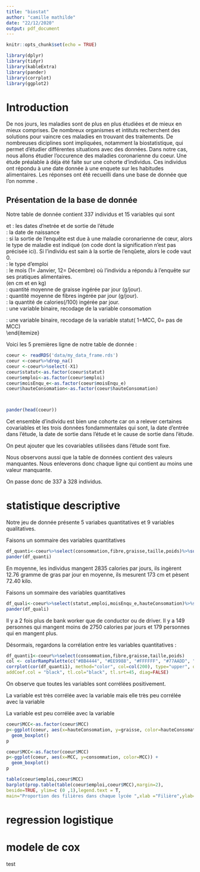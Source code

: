 ```yaml
---
title: "biostat"
author: "camille mathilde"
date: "22/12/2020"
output: pdf_document
---
```


```r
knitr::opts_chunk$set(echo = TRUE)
```

```r
library(dplyr)
library(tidyr)
library(kableExtra)
library(pander)
library(corrplot)
library(ggplot2)
```
\newpage

# Introduction 

De nos jours, les maladies sont de plus en plus étudiées et de mieux en mieux comprises. De nombreux organismes et intituts recherchent des solutions pour vaincre ces maladies en trouvant des traitements. De nombreuses diciplines sont impliquées, notamment la biostatistique, qui permet d'étudier différentes situations avec des données. Dans notre cas, nous allons étudier l'occurence des maladies coronarienne du coeur. Une étude préalable à déja été faite sur une cohorte d'individus. Ces individus ont répondu à une date donnée à une enquete sur les habitudes alimentaires. Les réponses ont été recueilli dans une base de donnée que l'on nomme \textbf{Coeur}.

## Présentation de la base de donnée

Notre table de donnée contient 337 individus et 15 variables qui sont

\begin{itemize}
\item \textbf{Id} : identifiant du sujet \
\item	\textbf{DateEntrée} et \textbf{Date de sortie} : les dates d’netrée et de sortie de l’étude\
\item	\textbf{Date Naissance} : la date de naissance \
\item	\textbf{Statut} : si la sortie de l’enquête est due à une maladie coronarienne de cœur, alors le type de maladie est indiqué (on code dont la signification n’est pas précisée ici). Si l’individu est sain à la sortie  de l’enqûete, alors le code vaut 0.\
\item	\textbf{Emploi} : le type d’emploi\
\item	\textbf{MoisEnquête} : le mois (1= Janvier, 12= Décembre) où l’individu a répondu à l’enquête sur ses pratiques alimentaires.\
\item	\textbf{Taille/Poids} (en cm et en kg)\
\item	\textbf{Graisse} : quantité moyenne de graisse ingérée par jour (g/jour).\
\item	\textbf{Fibres} : quantité moyenne de fibres ingérée par jour (g/jour).\
\item	\textbf{Consommation} : la quantité de calories(/100) ingérée par jour.\
\item	\textbf{hauteConsomation} : une variable binaire, recodage de la variable consomation\
\item	\textbf{MCC} : une variable binaire, recodage de la variable statut( 1=MCC, 0= pas de MCC)\
\end{itemize}

Voici les 5 premières ligne de notre table de donnée : 

```r
coeur <- readRDS('data/my_data_frame.rds')
coeur <-coeur%>%drop_na()
coeur <-coeur%>%select(-X1)
coeur$statut<-as.factor(coeur$statut)
coeur$emploi<-as.factor(coeur$emploi)
coeur$moisEnqu_e<-as.factor(coeur$moisEnqu_e)
coeur$hauteConsomation<-as.factor(coeur$hauteConsomation)



pander(head(coeur))
```

Cet ensemble d'individu est bien une cohorte car on a relever certaines covariables et les trois données fondammentales qui sont, la date d'entrée dans l'étude, la date de sortie dans l'étude et le cause de sortie dans l'étude.

On peut ajouter que les covariables utilisées dans l'étude sont fixe.

Nous observons aussi que la table de données contient des valeurs manquantes. Nous enleverons donc chaque ligne qui contient au moins une valeur manquante.

On passe donc de 337 à 328 individus.

# statistique descriptive 

Notre jeu de donnée présente 5 variabes quantitatives et 9 variables qualitatives.

Faisons un sommaire des variables quantitatives 
```r
df_quanti<-coeur%>%select(consommation,fibre,graisse,taille,poids)%>%summary()
pander(df_quanti)
```

En moyenne, les individus mangent 2835 calories par jours, ils ingèrent 12.76 gramme de gras par jour en moyenne, ils mesurent 173 cm et pèsent 72.40 kilo.

Faisons un sommaire des variables quantitatives 

```r
df_quali<-coeur%>%select(statut,emploi,moisEnqu_e,hauteConsomation)%>%summary()
pander(df_quali)
```

Il y a 2 fois plus de bank worker que de conductor ou de driver. Il y a 149 personnes qui mangent moins de 2750 calories par jours et 179 personnes qui en mangent plus.

Désormais, regardons la corrélation entre les variables quantitatives :

```r
df_quanti1<-coeur%>%select(consommation,fibre,graisse,taille,poids)
col <- colorRampPalette(c("#BB4444", "#EE9988", "#FFFFFF", "#77AADD", "#4477AA"))
corrplot(cor(df_quanti1), method="color", col=col(200), type="upper", order="hclust",
addCoef.col = "black", tl.col="black", tl.srt=45, diag=FALSE)

```

On observe que toutes les variables sont corrélées positivement. 

La variable \textbf{consommation} est très corrélée avec la variable \textbf{graisse} mais elle très peu corrélée avec la variable \textbf{taille} 

La variable \textbf{taille} est peu corrélée avec la variable \textbf{graisse}

```r
coeur$MCC<-as.factor(coeur$MCC)
p<-ggplot(coeur, aes(x=hauteConsomation, y=graisse, color=hauteConsomation)) +
  geom_boxplot()
p
```

```r
coeur$MCC<-as.factor(coeur$MCC)
p<-ggplot(coeur, aes(x=MCC, y=consommation, color=MCC)) +
  geom_boxplot()
p
```
```r
table(coeur$emploi,coeur$MCC)
barplot(prop.table(table(coeur$emploi,coeur$MCC),margin=2),
beside=TRUE, ylim=c (0 ,1),legend.text = T,
main="Proportion des filières dans chaque lycée ",xlab ="Filière",ylab="Fréquence")
```
# regression logistique

# modele de cox 


test
